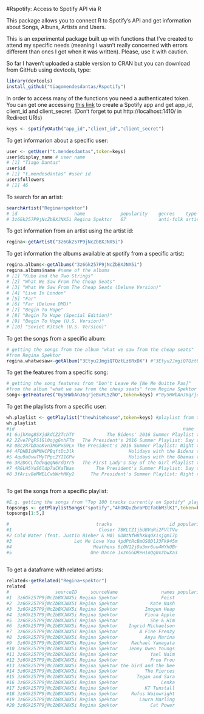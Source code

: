 #Rspotify: Access to Spotify API via R


This package allows you to connect R to Spotify's API and get information about Songs, Albuns, Artists and Users.

This is an experimental package built up with functions that I've created to attend my specific needs (meaning I wasn't really concerned with errors different than ones I got when it was written). Please, use it with caution. 

So far I haven't uploaded a stable version to CRAN but you can download from GitHub using devtools, type:

```r
library(devtools)
install_github("tiagomendesdantas/Rspotify")
```


In order to access many of the functions you need a authenticated token. You can get one accessing <a href="https://developer.spotify.com/web-api/"> this link</a> to create a Spotify app and get app_id, client_id and client_secret. (Don't forget to put http://localhost:1410/ in Redirect URIs)  



```r
keys <- spotifyOAuth("app_id","client_id","client_secret")
```


To get informarion about a specific user:
```r
user <- getUser("t.mendesdantas",token=keys)
user$display_name # user name
# [1] "Tiago Dantas"
user$id
# [1] "t.mendesdantas" #user id
user$followers
# [1] 46
```


To search for an artist:
```r
searchArtist("Regina+spektor")
# id                     name             popularity    genres    type      followers
# 3z6Gk257P9jNcZbBXJNX5i Regina Spektor   67            anti-folk artist    613837
```


To get information from an artist using the artist id:
```r
regina<-getArtist("3z6Gk257P9jNcZbBXJNX5i")

```

To get information the albums available at spotify from a specific artist:
```r
regina.albums<-getAlbums("3z6Gk257P9jNcZbBXJNX5i")
regina.albums$name #name of the albums
# [1] "Kubo and the Two Strings"                         
# [2] "What We Saw From The Cheap Seats"                 
# [3] "What We Saw From The Cheap Seats (Deluxe Version)"
# [4] "Live In London"                                   
# [5] "Far"                                              
# [6] "Far (Deluxe DMD)"                                 
# [7] "Begin To Hope"                                    
# [8] "Begin To Hope (Special Edition)"                  
# [9] "Begin To Hope (U.S. Version)"                     
# [10] "Soviet Kitsch (U.S. Version)"   

```

To get the songs from a specific album:
```r
# getting the songs from the album "what we saw from the cheap seats"
#from Regina Spektor
regina.whatwesaw<-getAlbum("3Etyu2JmgiQTQztLz6RxDX") #"3Etyu2JmgiQTQztLz6RxDX" is theid for the album.

```

To get the features from a specific song:
```r
# getting the song features from "Don't Leave Me [Ne Me Quitte Pas]" 
#from the album "what we saw from the cheap seats" from Regina Spektor
song<-getFeatures("0y5HWbAnJ6qrjeBuFL52hO",token=keys) #"0y5HWbAnJ6qrjeBuFL52hO" is the id for the album.
```

To get the playlists from a specific user:
```r
wh.playlist <- getPlaylist("thewhitehouse",token=keys) #playlist from the White House
wh.playlist
#id                                                              name       ownerid  tracks
#1 6ujhXmg8SXjdkdCZ2TchTY            The Bidens' 2016 Summer Playlist thewhitehouse      15
#2 2Zve7PqFSlGl0ojgGnhFTm   The President's 2016 Summer Playlist: Day thewhitehouse      17
#3 0BczR7bDaoKvn3MGPxS9Lx The President's 2016 Summer Playlist: Night thewhitehouse      18
#4 4FDHBIdHPNHCPBqftDc3lk                    Holidays with the Bidens thewhitehouse      17
#5 4qu9a0vwTMyTPpc2YI1GPw                    Holidays with the Obamas thewhitehouse      14
#6 3R2DGCLfGdVqqqN6rdQYr5   The First Lady's Day of the Girl Playlist thewhitehouse      20
#7 4RGLH5YuS6ldp7aCKaTWas        The President's Summer Playlist: Day thewhitehouse      20
#8 3fAriv8eMWELCwbWrhMKy2      The President's Summer Playlist: Night thewhitehouse      20



```


To get the songs from a specific playlist:
```r
#E.g. getting the songs from "Top 100 tracks currently on Spotify" playlist
topsongs <- getPlaylistSongs("spotify","4hOKQuZbraPDIfaGbM3lKI",token=keys)
topsongs[1:5,]

#                                tracks                     id popularity            artist               artistId               album  
#1                                Closer 7BKLCZ1jbUBVqRi2FVlTVw        100  The Chainsmokers 69GGBxA162lTqCwzJG5jLp              Closer
#2 Cold Water (feat. Justin Bieber & MØ) 6DNtNfH8hXkqOX1sjqmI7p         94       Major Lazer 738wLrAtLtCtFOLvQBXOXp          Cold Water 
#3                       Let Me Love You 4pdPtRcBmOSQDlJ3Fk945m         95          DJ Snake 540vIaP2JwjQb9dm3aArA4              Encore
#4                              Heathens 6i0V12jOa3mr6uu4WYhUBr         95 Twenty One Pilots 3YQKmKGau1PzlVlkL1iodx            Heathens
#5                             One Dance 1xznGGDReH1oQq0xzbwXa3         94             Drake 3TVXtAsR1Inumwj472S9r4               Views
                                
```




To get a dataframe with related artists:
```r
related<-getRelated("Regina+spektor")
related
#                 sourceID     sourceName                names popularity followers                        id
#1  3z6Gk257P9jNcZbBXJNX5i Regina Spektor                Feist         63    336016     6CWTBjOJK75cTE8Xv8u1kj
#2  3z6Gk257P9jNcZbBXJNX5i Regina Spektor            Kate Nash         57    158098     5vBKu1igxFo6g1sHADkIdg
#3  3z6Gk257P9jNcZbBXJNX5i Regina Spektor          Imogen Heap         56    183372     6Xb4ezwoAQC4516kI89nWz
#4  3z6Gk257P9jNcZbBXJNX5i Regina Spektor          Fiona Apple         59    239789     3g2kUQ6tHLLbmkV7T4GPtL
#5  3z6Gk257P9jNcZbBXJNX5i Regina Spektor            She & Him         55    234354     3CIRif6ZAedT7kZSPvj2A4
#6  3z6Gk257P9jNcZbBXJNX5i Regina Spektor    Ingrid Michaelson         68    355511     2vm8GdHyrJh2O2MfbQFYG0
#7  3z6Gk257P9jNcZbBXJNX5i Regina Spektor        A Fine Frenzy         54    130989     5dTYaRzOn4rXGBLH052EeQ
#8  3z6Gk257P9jNcZbBXJNX5i Regina Spektor          Anya Marina         44     23523     6xYBLeSMu1AqPsnUzEvx5n
#9  3z6Gk257P9jNcZbBXJNX5i Regina Spektor     Rachael Yamagata         48     44269     7w0qj2HiAPIeUcoPogvOZ6
#10 3z6Gk257P9jNcZbBXJNX5i Regina Spektor    Jenny Owen Youngs         44     12299     52mkFCABBeP3KjkWFA4M2H
#11 3z6Gk257P9jNcZbBXJNX5i Regina Spektor            Yael Naim         57     60798     3cHwmcXlo7XvovQcl5YxlQ
#12 3z6Gk257P9jNcZbBXJNX5i Regina Spektor            Frou Frou         46     48835     6MUyqmIQ35inLjch0YzIEG
#13 3z6Gk257P9jNcZbBXJNX5i Regina Spektor the bird and the bee         53     60498     65XA3lk0aG9XejO8y37jjD
#14 3z6Gk257P9jNcZbBXJNX5i Regina Spektor          The Pierces         48     51210     1ET1wIkDmuCBC80XcTr3Sg
#15 3z6Gk257P9jNcZbBXJNX5i Regina Spektor       Tegan and Sara         65    274481     5e1BZulIiYWPRm8yogwUYH
#16 3z6Gk257P9jNcZbBXJNX5i Regina Spektor                Lenka         57     91001     5g3uG8zZZANGT6YOssgjfC
#17 3z6Gk257P9jNcZbBXJNX5i Regina Spektor          KT Tunstall         59     99006     5zzrJD2jXrE9dZ1AklRFcL
#18 3z6Gk257P9jNcZbBXJNX5i Regina Spektor     Rufus Wainwright         57    118372     2PfBzriIMRsCXPDtSy9vg8
#19 3z6Gk257P9jNcZbBXJNX5i Regina Spektor        Laura Marling         59    181458     7B2edU3Q7btJoNsoHCNohM
#20 3z6Gk257P9jNcZbBXJNX5i Regina Spektor            Cat Power         61    288064     6G7OerKc3eBO9sVkRNopFC

```




